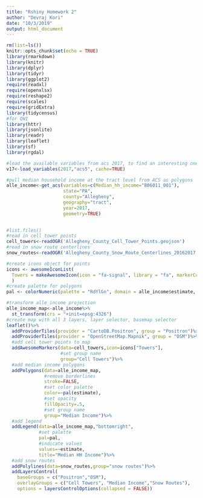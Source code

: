 ```yaml
---
title: "Rshiny Homework 2"
author: "Devraj Kori"
date: "10/3/2019"
output: html_document
---
```



```r
rm(list=ls())
knitr::opts_chunk$set(echo = TRUE)
library(rmarkdown)
library(knitr)
library(dplyr)
library(tidyr)
library(ggplot2)
require(readxl)
require(openxlsx)
require(reshape2)
require(scales)
require(gridExtra)
library(tidycensus)
#for QWI
library(httr)
library(jsonlite)
library(readr)
library(leaflet)
library(sf)
library(rgdal)
```

```r
#load the available variables from acs 2017, to find an interesting one
v17<-load_variables(2017,"acs5", cache=TRUE)

```

```r
#pull median household income at the tract level from ACS as polygons
alle_income<-get_acs(variables=c(Median_hh_income="B06011_001"),
                     state="PA",
                     county="Allegheny",
                     geography="tract",
                     year=2017,
                     geometry=TRUE)
  

#list.files()
#read in cell tower points
cell_towers<-readOGR('Allegheny_County_Cell_Tower_Points.geojson')
#read in snow route centerlines
snow_routes<-readOGR('Allegheny_County_Snow_Route_Centerlines_20162017.geojson')

```

```r
#create icons object for points
icons <- awesomeIconList(
  Towers = makeAwesomeIcon(icon = "fa-signal", library = "fa", markerColor = "blue")
  )
#create palette for polygons
pal <- colorNumeric(palette = "RdYlGn", domain = alle_income$estimate, n = nrow(alle_income))

#transform alle_income projection
alle_income_map<-alle_income%>%
  st_transform(crs = "+init=epsg:4326")
#create map with all 3 layers, layer selector, basemap selector
leaflet()%>%
  addProviderTiles(provider = "CartoDB.Positron", group = "Positron")%>%
  addProviderTiles(provider = "OpenStreetMap.Mapnik", group = "OSM")%>%
  #add cell tower points to map
  addAwesomeMarkers(data=cell_towers,icon=icons["Towers"],
                    #set group name
                    group="Cell Towers")%>%
  #add median income polygons
  addPolygons(data=alle_income_map,
              #remove borderlines
              stroke=FALSE,
              #set color palette
              color=~pal(estimate),
              #set opacity
              fillOpacity=.5,
              #set group name
              group="Median Income")%>%
  #add legend
  addLegend(data=alle_income_map,"bottomright",
            #set palette
            pal=pal,
            #indicate values
            values=~estimate,
            title="Median HH Income")%>%
  #add snow routes
  addPolylines(data=snow_routes,group="snow routes")%>%
  addLayersControl(
    baseGroups = c("Positron","OSM"),
    overlayGroups = c("Cell Towers", "Median Income","Snow Routes"),
    options = layersControlOptions(collapsed = FALSE))

```